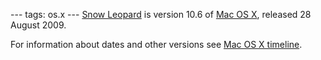 ---
tags: os.x
---
[[Snow Leopard]] is version 10.6 of [[Mac OS X]], released 28 August 2009.

For information about dates and other versions see [[Mac OS X timeline]].
